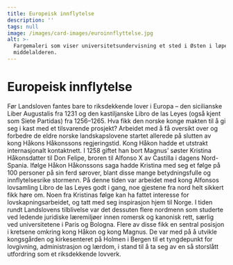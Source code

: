 ```yaml
---
title: Europeisk innflytelse
description: ''
tags: null
image: /images/card-images/euroinnflyttelse.jpg
alt: >-
  Fargemaleri som viser universitetsundervisning et sted i Østen i løpet av
  middelalderen.
---
```




# Europeisk innflytelse

<Container stil="initial side">
    Før Landsloven fantes bare to riksdekkende lover i Europa – den sicilianske Liber Augustalis fra 1231 og den kastiljanske Libro de las Leyes (også kjent som Siete Partidas) fra 1256–1265. Hva fikk den norske konge makten til å gi seg i kast med et tilsvarende prosjekt? Arbeidet med å få oversikt over og forbedre de eldre norske landskapslovene startet allerede på slutten av kong Håkons Håkonssons regjeringstid. Kong Håkon hadde et utstrakt internasjonalt kontaktnett. I 1258 giftet han bort Magnus’ søster Kristina Håkonsdatter til Don Felipe, broren til Alfonso X av Castilla i dagens Nord-Spania. Ifølge Håkon Håkonssons saga hadde Kristina med seg et følge på 100 personer på sin ferd sørover, blant disse mange betydningsfulle og innflytelsesrike stormenn. På denne tiden var arbeidet med kong Alfonsos lovsamling Libro de las Leyes godt i gang, noe gjestene fra nord helt sikkert fikk høre om. Noen fra Kristinas følge kan ha fattet interesse for lovskapningsarbeidet, og tatt med seg inspirasjon hjem til Norge. I tiden rundt Landslovens tilblivelse var det dessuten flere nordmenn som studerte ved ledende juridiske læremiljøer innen romersk og kanonisk rett, særlig ved universitetene i Paris og Bologna. Flere av disse fikk en sentral posisjon i kretsene omkring kong Håkon og kong Magnus. De var med på å utvikle kongsgården og kirkesenteret på Holmen i Bergen til et tyngdepunkt for lovgivning, administrasjon og lærdom, i stand til å ta seg av en så storslått utfordring som et riksdekkende lovverk.
</Container>

<Work id="ubb-ms-0791-b" />

